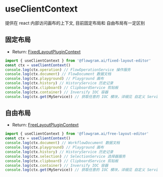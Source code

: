 # useClientContext

提供在 react 内部访问画布的上下文, 目前固定布局和 自由布局有一定区别

## 固定布局

- Return: [FixedLayoutPluginContext](https://coze-dev.github.io/flowgram.ai/auto-docs/fixed-layout-editor/interfaces/FixedLayoutPluginContext.html)

```ts pure
import { useClientContext } from '@flowgram.ai/fixed-layout-editor'
const ctx = useClientContext()
console.log(ctx.operation) // FlowOperationService 操作服务
console.log(ctx.document) // FlowDocument 数据文档
console.log(ctx.playground) // Playground 画布
console.log(ctx.history) // HistoryService 历史记录
console.log(ctx.clipboard) // ClipboardService 剪贴板
console.log(ctx.container) // Inversify IOC 容器
console.log(ctx.get(MyService)) // 获取任意的 IOC 模块，详细见 自定义 Service
```

## 自由布局

- Return: [FreeLayoutPluginContext](https://coze-dev.github.io/flowgram.ai/auto-docs/free-layout-editor/interfaces/FreeLayoutPluginContext.html)

```ts pure
import { useClientContext } from '@flowgram.ai/free-layout-editor'
const ctx = useClientContext()
console.log(ctx.document) // WorkflowDocument 数据文档
console.log(ctx.playground) // Playground 画布
console.log(ctx.history) // HistoryService 历史记录
console.log(ctx.selection) // SelectionService 选择器服务
console.log(ctx.clipboard) // ClipboardService 剪贴板
console.log(ctx.container) // Inversify IOC 容器
console.log(ctx.get(MyService)) // 获取任意的 IOC 模块，详细见 自定义 Service
```
